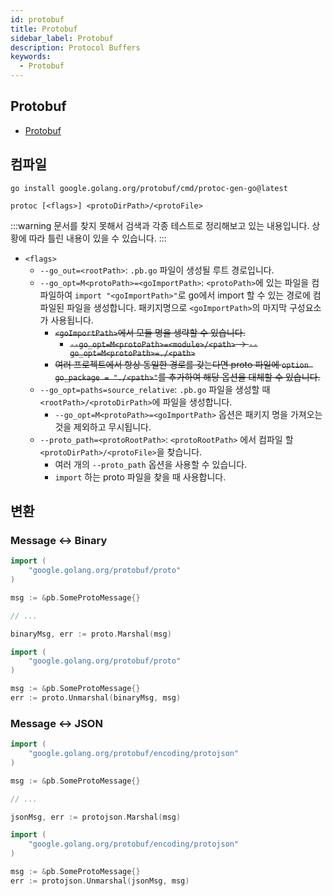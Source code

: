 ```yaml
---
id: protobuf
title: Protobuf
sidebar_label: Protobuf
description: Protocol Buffers
keywords:
  - Protobuf
---
```


## Protobuf

- [Protobuf](/docs/lang/design/protocol/protobuf)

## 컴파일

```shell
go install google.golang.org/protobuf/cmd/protoc-gen-go@latest
```

```shell
protoc [<flags>] <protoDirPath>/<protoFile>
```

:::warning
문서를 찾지 못해서 검색과 각종 테스트로 정리해보고 있는 내용입니다. 상황에 따라 틀린 내용이 있을 수 있습니다.
:::

- `<flags>`
  - `--go_out=<rootPath>`: `.pb.go` 파일이 생성될 루트 경로입니다.
  - `--go_opt=M<protoPath>=<goImportPath>`: `<protoPath>`에 있는 파일을 컴파일하여 `import "<goImportPath>"`로 go에서 import 할 수 있는 경로에 컴파일된 파일을 생성합니다. 패키지명으로 `<goImportPath>`의 마지막 구성요소가 사용됩니다.
    - ~~`<goImportPath>`에서 모듈 명을 생략할 수 있습니다.~~
      - ~~`--go_opt=M<protoPath>=<module>/<path>` -> `--go_opt=M<protoPath>=./<path>`~~
    - ~~여러 프로젝트에서 항상 동일한 경로를 갖는다면 proto 파일에 `option go_package = "./<path>"`를 추가하여 해당 옵션을 대체할 수 있습니다.~~
  - `--go_opt=paths=source_relative`: `.pb.go` 파일을 생성할 때 `<rootPath>/<protoDirPath>`에 파일을 생성합니다.
    - `--go_opt=M<protoPath>=<goImportPath>` 옵션은 패키지 명을 가져오는 것을 제외하고 무시됩니다.
  - `--proto_path=<protoRootPath>`: `<protoRootPath>` 에서 컴파일 할 `<protoDirPath>/<protoFile>`을 찾습니다.
    - 여러 개의 `--proto_path` 옵션을 사용할 수 있습니다.
    - `import` 하는 proto 파일을 찾을 때 사용합니다.

## 변환

### Message <-\> Binary

```go
import (
	"google.golang.org/protobuf/proto"
)

msg := &pb.SomeProtoMessage{}

// ...

binaryMsg, err := proto.Marshal(msg)
```

```go
import (
	"google.golang.org/protobuf/proto"
)

msg := &pb.SomeProtoMessage{}
err := proto.Unmarshal(binaryMsg, msg)
```

### Message <-\> JSON

```go
import (
	"google.golang.org/protobuf/encoding/protojson"
)

msg := &pb.SomeProtoMessage{}

// ...

jsonMsg, err := protojson.Marshal(msg)
```

```go
import (
	"google.golang.org/protobuf/encoding/protojson"
)

msg := &pb.SomeProtoMessage{}
err := protojson.Unmarshal(jsonMsg, msg)
```
